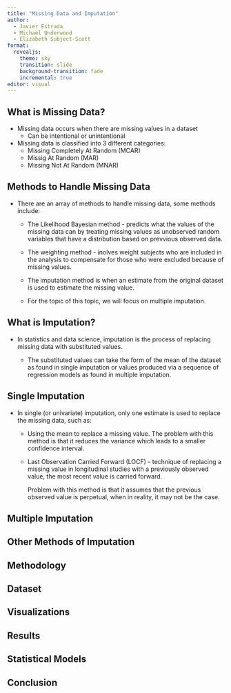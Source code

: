 ```yaml
---
title: "Missing Data and Imputation"
author: 
  - Javier Estrada
  - Michael Underwood
  - Elizabeth Subject-Scott
format: 
  revealjs:
    theme: sky
    transition: slide
    background-transition: fade
    incremental: true
editor: visual
---
```


## What is Missing Data?

-   Missing data occurs when there are missing values in a dataset
    -   Can be intentional or unintentional
-   Missing data is classified into 3 different categories:
    -   Missing Completely At Random (MCAR)
    -   Missig At Random (MAR)
    -   Missing Not At Random (MNAR)

## Methods to Handle Missing Data

-   There are an array of methods to handle missing data, some methods include:

    -   The Likelihood Bayesian method - predicts what the values of the missing data can by treating missing values as unobserved random variables that have a distribution based on prevvious observed data.

    -   The weighting method - inolves weight subjects who are included in the analysis to compensate for those who were excluded because of missing values.

    -   The imputation method is when an estimate from the original dataset is used to estimate the missing value.

    -   For the topic of this topic, we will focus on multiple imputation.

## What is Imputation?

-   In statistics and data science, imputation is the process of replacing missing data with substituted values.

    -   The substituted values can take the form of the mean of the dataset as found in single imputation or values produced via a sequence of regression models as found in multiple imputation.

## Single Imputation

-   In single (or univariate) imputation, only one estimate is used to replace the missing data, such as:

    -   Using the mean to replace a missing value. The problem with this method is that it reduces the variance which leads to a smaller confidence interval.

    -   Last Observation Carried Forward (LOCF) - technique of replacing a missing value in longitudinal studies with a previously observed value, the most recent value is carried forward.

        Problem with this method is that it assumes that the previous observed value is perpetual, when in reality, it may not be the case.
        
## Multiple Imputation

## Other Methods of Imputation

## Methodology

## Dataset

## Visualizations

## Results

## Statistical Models

## Conclusion
